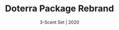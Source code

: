 ---
title: "Doterra Package Rebrand"
subtitle: "3-Scent Set | 2020"
description: "A package rebranding of Doterra, is a popular essential oil company. Their initial packaging was primarily lighter text on a darker translucent surface. I wanted to rebrand their aesthetic to a more organic and minimal, yet sophisticated appearance. I primarily stuck with serif fonts because it felt most organic, and I used a sans serif font to give a modern/minimal feel to compliment it. I digitally drew the scent illustrations in a style that felt sketchy, soft, and realistic."
pubDate: "2020"
heroImage: "./doterra-thumbnail.png"
images:
  - src: "./page-1.gif"
    alt: "Page 1"
  - src: "./page-2.jpg"
    alt: "Page 2"
  - src: "./page-3.jpg"
    alt: "Page 3"
  - src: "./page-4.jpg"
    alt: "Page 4"
  - src: "./page-5.jpg"
    alt: "Page 5"
  - src: "./page-6.jpg"
    alt: "Page 6"
  - src: "./page-7.jpg"
    alt: "Page 7"
  - src: "./page-8.jpg"
    alt: "Page 8"
  - src: "./page-9.jpg"
    alt: "Page 9"
---